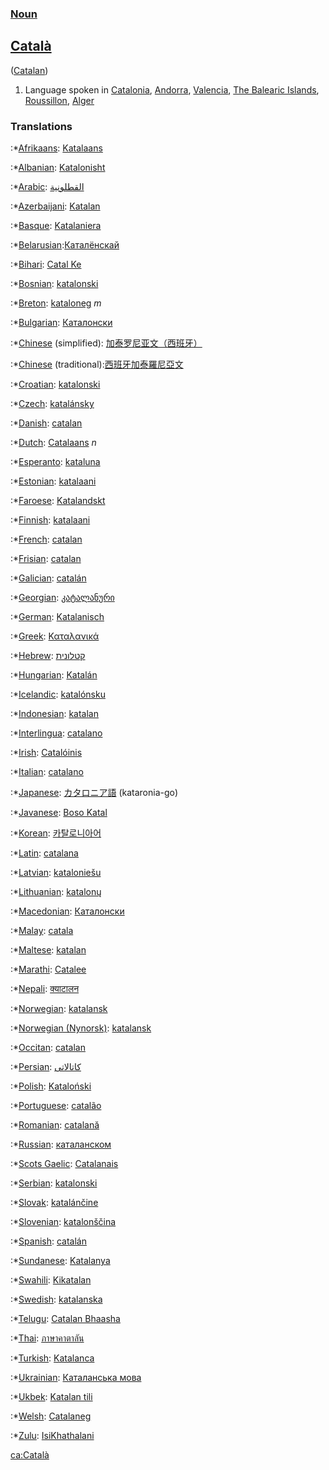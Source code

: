 ===[[Noun]]===

==[[Català]]==

([[Catalan]])


# Language spoken in [[Catalonia]], [[Andorra]], [[Valencia]], [[The Balearic Islands]], [[Roussillon]], [[Alger]]

===Translations===
:*[[Afrikaans]]: [[Katalaans]]
:*[[Albanian]]: [[Katalonisht]]
:*[[Arabic]]: [[القطلونية]]
:*[[Azerbaijani]]: [[Katalan]]
:*[[Basque]]: [[Katalaniera]]
:*[[Belarusian]]:[[Каталёнскай]]
:*[[Bihari]]: [[Catal Ke]]
:*[[Bosnian]]: [[katalonski]]
:*[[Breton]]: [[kataloneg]] ''m''
:*[[Bulgarian]]: [[Каталонски]]
:*[[Chinese]] (simplified): [[加泰罗尼亚文（西班牙）]]
:*[[Chinese]] (traditional):[[西班牙加泰羅尼亞文]]
:*[[Croatian]]: [[katalonski]]
:*[[Czech]]: [[katalánsky]]
:*[[Danish]]: [[catalan]]
:*[[Dutch]]: [[Catalaans]] ''n''
:*[[Esperanto]]: [[kataluna]]
:*[[Estonian]]: [[katalaani]]
:*[[Faroese]]: [[Katalandskt]]
:*[[Finnish]]: [[katalaani]]
:*[[French]]: [[catalan]]
:*[[Frisian]]: [[catalan]]
:*[[Galician]]: [[catalán]]
:*[[Georgian]]: [[კატალანური]]
:*[[German]]: [[Katalanisch]]
:*[[Greek]]: [[Καταλανικά]]
:*[[Hebrew]]: [[קטלונית]]
:*[[Hungarian]]: [[Katalán]]
:*[[Icelandic]]: [[katalónsku]]
:*[[Indonesian]]: [[katalan]]
:*[[Interlingua]]: [[catalano]]
:*[[Irish]]: [[Catalóinis]]
:*[[Italian]]: [[catalano]]
:*[[Japanese]]: [[カタロニア語]] (kataronia-go)
:*[[Javanese]]: [[Boso Katal]]
:*[[Korean]]: [[카탈로니아어]]
:*[[Latin]]: [[catalana]]
:*[[Latvian]]: [[kataloniešu]]
:*[[Lithuanian]]: [[katalonų]]
:*[[Macedonian]]: [[Каталонски]]
:*[[Malay]]: [[catala]]
:*[[Maltese]]: [[katalan]]
:*[[Marathi]]: [[Catalee]]
:*[[Nepali]]: [[क्याटालन]]
:*[[Norwegian]]: [[katalansk]]
:*[[Norwegian (Nynorsk)]]: [[katalansk]]
:*[[Occitan]]: [[catalan]]
:*[[Persian]]: [[کاتالاتی]]
:*[[Polish]]: [[Kataloński]]
:*[[Portuguese]]: [[catalão]]
:*[[Romanian]]: [[catalană]]
:*[[Russian]]: [[каталанском]]
:*[[Scots Gaelic]]: [[Catalanais]]
:*[[Serbian]]: [[katalonski]]
:*[[Slovak]]: [[katalánčine]]
:*[[Slovenian]]: [[katalonščina]]
:*[[Spanish]]: [[catalán]]
:*[[Sundanese]]: [[Katalanya]]
:*[[Swahili]]: [[Kikatalan]]
:*[[Swedish]]: [[katalanska]]
:*[[Telugu]]: [[Catalan Bhaasha]]
:*[[Thai]]: [[ภาษาคาตาลัน]]
:*[[Turkish]]: [[Katalanca]]
:*[[Ukrainian]]: [[Каталанська мова]]
:*[[Ukbek]]: [[Katalan tili]]
:*[[Welsh]]: [[Catalaneg]]
:*[[Zulu]]: [[IsiKhathalani]]

[[ca:Català]]